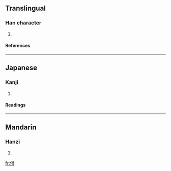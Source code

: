 ==Translingual==
===Han character===
{{Han char|rn=9|rad=人|as=10|sn=12|four=|canj=人口月金 (ORBC)}}
# {{defn|Han}}
====References====
{{Han ref|kx=0112.240|dkj=00944|dj=0240.090|hdz=10203.020|uh=508A|ud=20618}}
----
==Japanese==
===Kanji===
{{ja-kanji|grade=|rs=人10}}
# {{defn|Japanese}}
====Readings====
{{ja-readings|on=[[いん]] (in)|kun=[[まさる]] (masaru), [[ゆたか]] (yutaka)}}
----
==Mandarin==
===Hanzi===
{{cmn-hanzi|pin=[[yǔn]] (yun3)|wg=yün<sup>3</sup>}}
# {{defn|Mandarin}}

[[fr:傊]]